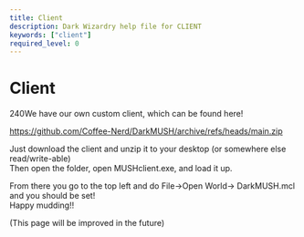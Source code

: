 ```yaml
---
title: Client
description: Dark Wizardry help file for CLIENT
keywords: ["client"]
required_level: 0
---
```


# Client

240We have our own custom client, which can be found here!  

https://github.com/Coffee-Nerd/DarkMUSH/archive/refs/heads/main.zip  

Just download the client and unzip it to your desktop (or somewhere else read/write-able)  
Then open the folder, open MUSHclient.exe, and load it up.  

From there you go to the top left and do File-\>Open World-\> DarkMUSH.mcl  
and you should be set!  
Happy mudding!!  

(This page will be improved in the future)